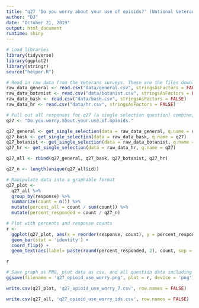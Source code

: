 ```yaml
---
title: "q27 'Do you worry about your use of opioids?' (National Veterans)"
author: "DJ"
date: "October 21, 2019"
output: html_document
runtime: shiny
---
```


```r
# Load libraries
library(tidyverse)
library(ggplot2)
library(stringr)
source("helper.R")
```

```r
# Read in raw data from the Veterans surveys. These are the files downloaded from survey monkey saved as a .csv
raw_data_general <- read.csv("data/general.csv", stringsAsFactors = FALSE)
raw_data_botanist <- read.csv("data/botanist.csv", stringsAsFactors = FALSE)
raw_data_bask <- read.csv("data/bask.csv", stringsAsFactors = FALSE)
raw_data_hr <- read.csv("data/hr.csv", stringsAsFactors = FALSE)
```

```r
# Pull out all responses for q27 (a single selection question) combine, then determine 'question n'
q27 <- "Do.you.worry.about.your.use.of.opioids."

q27_general <- get_single_selection(data = raw_data_general, q.name = q27)
q27_bask <- get_single_selection(data = raw_data_bask, q.name = q27)
q27_botanist <- get_single_selection(data = raw_data_botanist, q.name = q27)
q27_hr <- get_single_selection(data = raw_data_hr, q.name = q27)

q27_all <- rbind(q27_general, q27_bask, q27_botanist, q27_hr)

q27_n <- length(unique(q27_all$id))
```

```r
# Manipulate data into a graphable format
q27_plot <- 
  q27_all %>%
  group_by(response) %>%
  summarize(count = n()) %>%
  mutate(percent_all = count / sum(count)) %>%
  mutate(percent_responded = count / q27_n)
```

```r
# Plot with percents and response counts
r <- 
  ggplot(q27_plot, aes(x = reorder(response, count), y = percent_responded)) +
  geom_bar(stat = 'identity') +
  coord_flip() +
  geom_text(aes(label= paste(round(percent_responded, 2), count, sep = "***")))

r
```

```r
# Save graph as PNG, plot data as csv, and all question data including response IDs as csv (save question n and N at end of plot file as "_x.x")
ggsave(filename = 'q27_opioid_use_worry.png', plot = r, device = 'png')

write.csv(q27_plot, 'q27_opioid_use_worry_7.csv', row.names = FALSE)

write.csv(q27_all, 'q27_opioid_use_worry_ids.csv', row.names = FALSE)
```
